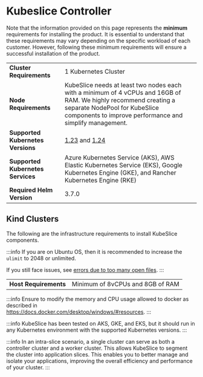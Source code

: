 # Kubeslice Controller
Note that the information provided on this page represents the **minimum** requirements 
for installing the product. It is essential to understand that these requirements may vary 
depending on the specific workload of each customer. However, following these minimum 
requirements will ensure a successful installation of the product.

|                                   |                                                                                                                                                                                                              |
| --------------------------------- | ------------------------------------------------------------------------------------------------------------------------------------------------------------------------------------------------------------ |
| **Cluster Requirements**          | 1 Kubernetes Cluster                                                                                                                                                                                         |
| **Node Requirements**             | KubeSlice needs at least two nodes each with a minimum of 4 vCPUs and 16GB of RAM. We highly recommend creating a separate NodePool for KubeSlice components to improve performance and simplify management. |
| **Supported Kubernetes Versions** | [1.23](https://v1-23.docs.kubernetes.io/) and [1.24](https://v1-24.docs.kubernetes.io/)                                                                                                                      |
| **Supported Kubernetes Services** | Azure Kubernetes Service (AKS), AWS Elastic Kubernetes Service (EKS), Google Kubernetes Engine (GKE), and Rancher Kubernetes Engine (RKE)                                                                    |
| **Required Helm Version**         | 3.7.0                                                                                                                                                                                                        |


## Kind Clusters 
The following are the infrastructure requirements to install KubeSlice
components.

:::info
If you are on Ubuntu OS, then it is recommended to increase the `ulimit`
to 2048 or unlimited.

If you still face issues, see [errors due to too many open files](https://kind.sigs.k8s.io/docs/user/known-issues/#pod-errors-due-to-too-many-open-files).
:::

|                                         |                           |
|-----------------------------------------|---------------------------|
| **Host Requirements**               | Minimum of 8vCPUs and 8GB of RAM  |

:::info
Ensure to modify the memory and CPU usage allowed to docker as described in           
https://docs.docker.com/desktop/windows/#resources. 
::: 

:::info
KubeSlice has been tested on AKS, GKE, and EKS, but it should run in any Kubernetes
environment with the supported Kubernetes versions.
:::

:::info
In an intra-slice scenario, a single cluster can serve as both a controller cluster and a 
worker cluster. This allows KubeSlice to segment the cluster into application slices. This 
enables you to better manage and isolate your applications, improving the overall efficiency 
and performance of your cluster.
:::